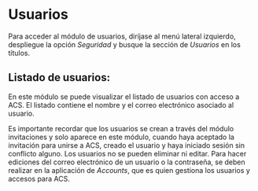 <MissingTranslationBanner />

# Usuarios

Para acceder al módulo de usuarios, diríjase al menú lateral izquierdo, despliegue la opción *Seguridad* y busque la sección de *Usuarios* en los títulos.

## Listado de usuarios:

En este módulo se puede visualizar el listado de usuarios con acceso a ACS. El listado contiene el nombre y el correo electrónico asociado al usuario.

Es importante recordar que los usuarios se crean a través del módulo invitaciones y solo aparece en este módulo, cuando haya aceptado la invitación para unirse a ACS, creado el usuario y haya iniciado sesión sin conflicto alguno.
Los usuarios no se pueden eliminar ni editar. Para hacer ediciones del correo electrónico de un usuario o la contraseña, se deben realizar en la aplicación de *Accounts*, que es quien gestiona los usuarios y accesos para ACS.